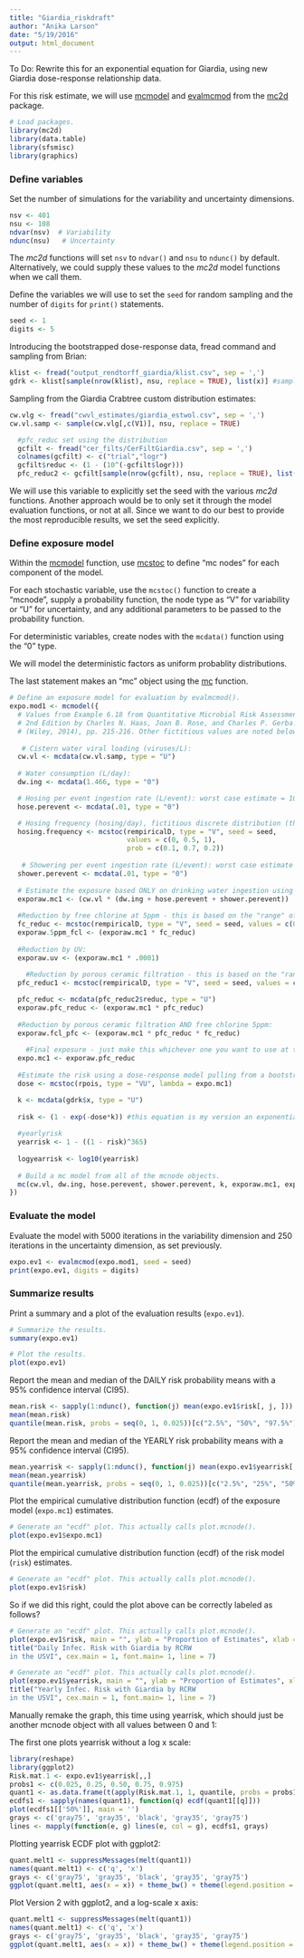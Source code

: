 ```yaml
---
title: "Giardia_riskdraft"
author: "Anika Larson"
date: "5/19/2016"
output: html_document
---
```


To Do:
Rewrite this for an exponential equation for Giardia, using new Giardia dose-response relationship data.

For this risk estimate, we will use 
[mcmodel](http://www.inside-r.org/packages/cran/mc2d/docs/mcmodel) and 
[evalmcmod](http://www.inside-r.org/packages/cran/mc2d/docs/evalmcmod) from 
the [mc2d](https://cran.r-project.org/web/packages/mc2d/index.html) package. 


```r
# Load packages.
library(mc2d)
library(data.table)
library(sfsmisc)
library(graphics)
```

### Define variables

Set the number of simulations for the variability and uncertainty dimensions. 

```r
nsv <- 401
nsu <- 108
ndvar(nsv)  # Variability
ndunc(nsu)   # Uncertainty
```

The _mc2d_ functions will set `nsv` to `ndvar()` and `nsu` to `ndunc()` by 
default. Alternatively, we could supply these values to the _mc2d_ model
functions when we call them.

Define the variables we will use to set the `seed` for random sampling and the 
number of `digits` for `print()` statements.

```r
seed <- 1
digits <- 5
```

Introducing the bootstrapped dose-response data, fread command and sampling from Brian:

```r
klist <- fread("output_rendtorff_giardia/klist.csv", sep = ',')
gdrk <- klist[sample(nrow(klist), nsu, replace = TRUE), list(x)] #sampling rows in the dose-response bootstrapped table equal to the number of simulations in the uncertainty dimension, aka NSU
```

Sampling from the Giardia Crabtree custom distribution estimates:

```r
cw.vlg <- fread("cwvl_estimates/giardia_estwol.csv", sep = ',')
cw.vl.samp <- sample(cw.vlg[,c(V1)], nsu, replace = TRUE) 
```

```r
  #pfc_reduc set using the distribution
  gcfilt <- fread("cer_filts/CerFiltGiardia.csv", sep = ',')
  colnames(gcfilt) <- c("trial","logr")
  gcfilt$reduc <- (1 - (10^(-gcfilt$logr)))
  pfc_reduc2 <- gcfilt[sample(nrow(gcfilt), nsu, replace = TRUE), list(reduc)]
```

  
We will use this variable to explicitly set the seed with the various
_mc2d_ functions. Another approach would be to only set it through the
model evaluation functions, or not at all. Since we want to do our best
to provide the most reproducible results, we set the seed explicitly.

### Define exposure model

Within the [mcmodel](http://www.inside-r.org/packages/cran/mc2d/docs/mcmodel)
function, use [mcstoc](http://www.inside-r.org/packages/cran/mc2d/docs/mcstoc)
to define "mc nodes" for each component of the model. 

For each stochastic variable, use the `mcstoc()` function to create a 
"mcnode", supply a probability function, the node type as "V" for variability 
or "U" for uncertainty, and any additional parameters to be passed to the 
probability function. 

For deterministic variables, create nodes with the `mcdata()` function 
using the "0" type.

We will model the deterministic factors as uniform probablity distributions.

The last statement makes an "mc" object using the 
[mc](http://www.inside-r.org/packages/cran/mc2d/docs/mc) function.

```r
# Define an exposure model for evaluation by evalmcmod().
expo.mod1 <- mcmodel({
  # Values from Example 6.18 from Quantitative Microbial Risk Assessment, 
  # 2nd Edition by Charles N. Haas, Joan B. Rose, and Charles P. Gerba. 
  # (Wiley, 2014), pp. 215-216. Other fictitious values are noted below.
  
   # Cistern water viral loading (viruses/L):
  cw.vl <- mcdata(cw.vl.samp, type = "U")
  
  # Water consumption (L/day):
  dw.ing <- mcdata(1.466, type = "0")

  # Hosing per event ingestion rate (L/event): worst case estimate = 10mL or .01L per day
  hose.perevent <- mcdata(.01, type = "0")

  # Hosing frequency (hosing/day), fictitious discrete distribution (this basically says that there is a 10% chance someone never hoses, a 70% chance they use the hose every other day, and a 10% chance they use the hose every day) - will be IGNORED for the moment:
  hosing.frequency <- mcstoc(rempiricalD, type = "V", seed = seed, 
                             values = c(0, 0.5, 1), 
                             prob = c(0.1, 0.7, 0.2))
  
   # Showering per event ingestion rate (L/event): worst case estimate = 10mL or .01L per day
  shower.perevent <- mcdata(.01, type = "0")
  
  # Estimate the exposure based ONLY on drinking water ingestion using the 0, V and U nodes to create a VU node.
  exporaw.mc1 <- (cw.vl * (dw.ing + hose.perevent + shower.perevent)) 
  
  #Reduction by free chlorine at 5ppm - this is based on the "range" of values from 99% reduction to 99.8% reduction, but can be changed to just a single value:
  fc_reduc <- mcstoc(rempiricalD, type = "V", seed = seed, values = c(0.01, 0.007, 0.004, 0.002), prob = c(0.25, 0.25, 0.25, 0.25))
  exporaw.5ppm_fcl <- (exporaw.mc1 * fc_reduc)
  
  #Reduction by UV: 
  exporaw.uv <- (exporaw.mc1 * .0001)
  
    #Reduction by porous ceramic filtration - this is based on the "range" of values from 98.7% reduction to 99.8% reduction, but can be changed to just a single value:
  pfc_reduc1 <- mcstoc(rempiricalD, type = "V", seed = seed, values = c(0.013, 0.009, 0.006, 0.002), prob = c(0.25, 0.25, 0.25, 0.25))

  pfc_reduc <- mcdata(pfc_reduc2$reduc, type = "U")
  exporaw.pfc_reduc <- (exporaw.mc1 * pfc_reduc)
  
  #Reduction by porous ceramic filtration AND free chlorine 5ppm:
  exporaw.fcl_pfc <- (exporaw.mc1 * pfc_reduc * fc_reduc)
  
    #Final exposure - just make this whichever one you want to use at the moment:
  expo.mc1 <- exporaw.pfc_reduc
  
  #Estimate the risk using a dose-response model pulling from a bootstrapped model of the dose-response
  dose <- mcstoc(rpois, type = "VU", lambda = expo.mc1)

  k <- mcdata(gdrk$x, type = "U")
  
  risk <- (1 - exp(-dose*k)) #this equation is my version an exponential DR equation from what came off QMRA Wiki <http://qmrawiki.canr.msu.edu/index.php?title=Dose_response_assessment> and someone should check it -A
  
  #yearlyrisk
  yearrisk <- 1 - ((1 - risk)^365)
  
  logyearrisk <- log10(yearrisk)
  
  # Build a mc model from all of the mcnode objects.
  mc(cw.vl, dw.ing, hose.perevent, shower.perevent, k, exporaw.mc1, exporaw.5ppm_fcl, fc_reduc, pfc_reduc, exporaw.pfc_reduc, exporaw.uv, expo.mc1, risk, yearrisk, logyearrisk) 
})
```

### Evaluate the model

Evaluate the model with 5000 iterations in the variability dimension and 250 
iterations in the uncertainty dimension, as set previously.

```r
expo.ev1 <- evalmcmod(expo.mod1, seed = seed)
print(expo.ev1, digits = digits)
```

### Summarize results

Print a summary and a plot of the evaluation results (`expo.ev1`). 

```r
# Summarize the results.
summary(expo.ev1)

# Plot the results.
plot(expo.ev1)
```


Report the mean and median of the DAILY risk probability means with a 95% confidence interval (CI95). 

```r
mean.risk <- sapply(1:ndunc(), function(j) mean(expo.ev1$risk[, j, ]))
mean(mean.risk)
quantile(mean.risk, probs = seq(0, 1, 0.025))[c("2.5%", "50%", "97.5%")]
```

Report the mean and median of the YEARLY risk probability means with a 95% confidence interval (CI95). 

```r
mean.yearrisk <- sapply(1:ndunc(), function(j) mean(expo.ev1$yearrisk[, j, ]))
mean(mean.yearrisk)
quantile(mean.yearrisk, probs = seq(0, 1, 0.025))[c("2.5%", "25%", "50%", "75%", "97.5%")]
```


Plot the empirical cumulative distribution function (ecdf) of the exposure model 
(`expo.mc1`) estimates.

```r
# Generate an "ecdf" plot. This actually calls plot.mcnode().
plot(expo.ev1$expo.mc1)
```

Plot the empirical cumulative distribution function (ecdf) of the risk model 
(`risk`) estimates.

```r
# Generate an "ecdf" plot. This actually calls plot.mcnode().
plot(expo.ev1$risk)
```

So if we did this right, could the plot above can be correctly labeled as follows?



```r
# Generate an "ecdf" plot. This actually calls plot.mcnode().
plot(expo.ev1$risk, main = "", ylab = "Proportion of Estimates", xlab = "Daily Probability of Infection")
title("Daily Infec. Risk with Giardia by RCRW
in the USVI", cex.main = 1, font.main= 1, line = 7)
```


```r
# Generate an "ecdf" plot. This actually calls plot.mcnode().
plot(expo.ev1$yearrisk, main = "", ylab = "Proportion of Estimates", xlab = "Yearly Probability of Infection")
title("Yearly Infec. Risk with Giardia by RCRW
in the USVI", cex.main = 1, font.main= 1, line = 7)
```



Manually remake the graph, this time using yearrisk, which should just be another mcnode object with all values between 0 and 1:

The first one plots yearrisk without a log x scale:
```r
library(reshape)
library(ggplot2)
Risk.mat.1 <- expo.ev1$yearrisk[,,]
probs1 <- c(0.025, 0.25, 0.50, 0.75, 0.975)
quant1 <- as.data.frame(t(apply(Risk.mat.1, 1, quantile, probs = probs1)))
ecdfs1 <- sapply(names(quant1), function(q) ecdf(quant1[[q]]))
plot(ecdfs1[['50%']], main = '')
grays <- c('gray75', 'gray35', 'black', 'gray35', 'gray75')
lines <- mapply(function(e, g) lines(e, col = g), ecdfs1, grays)
```


Plotting yearrisk ECDF plot with ggplot2:

```r
quant.melt1 <- suppressMessages(melt(quant1))
names(quant.melt1) <- c('q', 'x')
grays <- c('gray75', 'gray35', 'black', 'gray35', 'gray75')
ggplot(quant.melt1, aes(x = x)) + theme_bw() + theme(legend.position = 'none') + geom_hline(yintercept = c(0, 1), linetype = "dashed", color = 'gray') + stat_ecdf(aes(group = q, color = q)) + xlab('x') + ylab('Fn(x)') + scale_colour_manual(values = grays)
```

Plot Version 2 with ggplot2, and a log-scale x axis:

```r
quant.melt1 <- suppressMessages(melt(quant1))
names(quant.melt1) <- c('q', 'x')
grays <- c('gray75', 'gray35', 'black', 'gray35', 'gray75')
ggplot(quant.melt1, aes(x = x)) + theme_bw() + theme(legend.position = 'none') + geom_hline(yintercept = c(0, 1), linetype = "dashed", color = 'gray') + stat_ecdf(aes(group = q, color = q)) + xlab('x') + ylab('Fn(x)') + scale_colour_manual(values = grays) + scale_x_log10()
```

